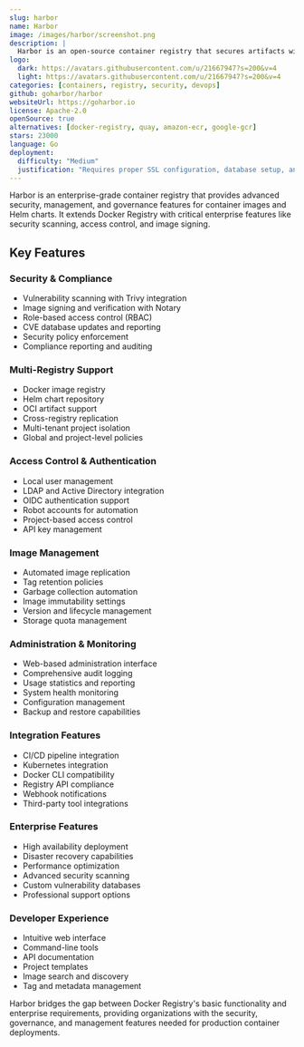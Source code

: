 ```yaml
---
slug: harbor
name: Harbor
image: /images/harbor/screenshot.png
description: |
  Harbor is an open-source container registry that secures artifacts with role-based access control, scans images for vulnerabilities, and signs images as trusted.
logo:
  dark: https://avatars.githubusercontent.com/u/21667947?s=200&v=4
  light: https://avatars.githubusercontent.com/u/21667947?s=200&v=4
categories: [containers, registry, security, devops]
github: goharbor/harbor
websiteUrl: https://goharbor.io
license: Apache-2.0
openSource: true
alternatives: [docker-registry, quay, amazon-ecr, google-gcr]
stars: 23000
language: Go
deployment:
  difficulty: "Medium"
  justification: "Requires proper SSL configuration, database setup, and integration with authentication systems. Docker Compose deployment simplifies setup but production needs careful planning."
---
```


Harbor is an enterprise-grade container registry that provides advanced security, management, and governance features for container images and Helm charts. It extends Docker Registry with critical enterprise features like security scanning, access control, and image signing.

## Key Features

### Security & Compliance

- Vulnerability scanning with Trivy integration
- Image signing and verification with Notary
- Role-based access control (RBAC)
- CVE database updates and reporting
- Security policy enforcement
- Compliance reporting and auditing

### Multi-Registry Support

- Docker image registry
- Helm chart repository
- OCI artifact support
- Cross-registry replication
- Multi-tenant project isolation
- Global and project-level policies

### Access Control & Authentication

- Local user management
- LDAP and Active Directory integration
- OIDC authentication support
- Robot accounts for automation
- Project-based access control
- API key management

### Image Management

- Automated image replication
- Tag retention policies
- Garbage collection automation
- Image immutability settings
- Version and lifecycle management
- Storage quota management

### Administration & Monitoring

- Web-based administration interface
- Comprehensive audit logging
- Usage statistics and reporting
- System health monitoring
- Configuration management
- Backup and restore capabilities

### Integration Features

- CI/CD pipeline integration
- Kubernetes integration
- Docker CLI compatibility
- Registry API compliance
- Webhook notifications
- Third-party tool integrations

### Enterprise Features

- High availability deployment
- Disaster recovery capabilities
- Performance optimization
- Advanced security scanning
- Custom vulnerability databases
- Professional support options

### Developer Experience

- Intuitive web interface
- Command-line tools
- API documentation
- Project templates
- Image search and discovery
- Tag and metadata management

Harbor bridges the gap between Docker Registry's basic functionality and enterprise requirements, providing organizations with the security, governance, and management features needed for production container deployments.
